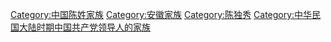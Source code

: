 [[Category:中国陈姓家族|Category:中国陈姓家族]]
[[Category:安徽家族|Category:安徽家族]]
[[Category:陈独秀|Category:陈独秀]]
[[Category:中华民国大陆时期中国共产党领导人的家族|Category:中华民国大陆时期中国共产党领导人的家族]]